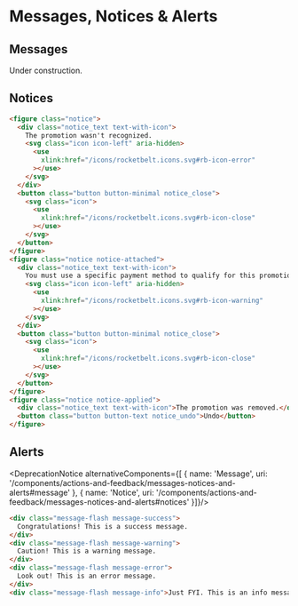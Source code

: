 
# Messages, Notices & Alerts

## Messages
Under construction.

## Notices
```html
<figure class="notice">
  <div class="notice_text text-with-icon">
    The promotion wasn't recognized.
    <svg class="icon icon-left" aria-hidden>
      <use
        xlink:href="/icons/rocketbelt.icons.svg#rb-icon-error"
      ></use>
    </svg>
  </div>
  <button class="button button-minimal notice_close">
    <svg class="icon">
      <use
        xlink:href="/icons/rocketbelt.icons.svg#rb-icon-close"
      ></use>
    </svg>
  </button>
</figure>
<figure class="notice notice-attached">
  <div class="notice_text text-with-icon">
    You must use a specific payment method to qualify for this promotion.
    <svg class="icon icon-left" aria-hidden>
      <use
        xlink:href="/icons/rocketbelt.icons.svg#rb-icon-warning"
      ></use>
    </svg>
  </div>
  <button class="button button-minimal notice_close">
    <svg class="icon">
      <use
        xlink:href="/icons/rocketbelt.icons.svg#rb-icon-close"
      ></use>
    </svg>
  </button>
</figure>
<figure class="notice notice-applied">
  <div class="notice_text text-with-icon">The promotion was removed.</div>
  <button class="button button-text notice_undo">Undo</button>
</figure>
```

## Alerts
<DeprecationNotice alternativeComponents={[
  { name: 'Message', uri: '/components/actions-and-feedback/messages-notices-and-alerts#message' },
  { name: 'Notice', uri: '/components/actions-and-feedback/messages-notices-and-alerts#notices' }]}/>

```html
<div class="message-flash message-success">
  Congratulations! This is a success message.
</div>
<div class="message-flash message-warning">
  Caution! This is a warning message.
</div>
<div class="message-flash message-error">
  Look out! This is an error message.
</div>
<div class="message-flash message-info">Just FYI. This is an info message.</div>
```
